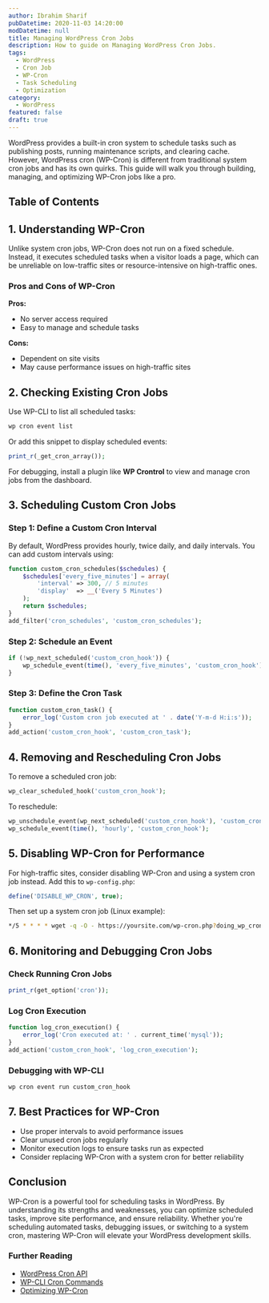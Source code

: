```yaml
---
author: Ibrahim Sharif
pubDatetime: 2020-11-03 14:20:00
modDatetime: null
title: Managing WordPress Cron Jobs
description: How to guide on Managing WordPress Cron Jobs.
tags:
  - WordPress
  - Cron Job
  - WP-Cron
  - Task Scheduling
  - Optimization
category:
  - WordPress
featured: false
draft: true
---
```


WordPress provides a built-in cron system to schedule tasks such as publishing posts, running maintenance scripts, and clearing cache. However, WordPress cron (WP-Cron) is different from traditional system cron jobs and has its own quirks. This guide will walk you through building, managing, and optimizing WP-Cron jobs like a pro.

## Table of Contents

## **1. Understanding WP-Cron**

Unlike system cron jobs, WP-Cron does not run on a fixed schedule. Instead, it executes scheduled tasks when a visitor loads a page, which can be unreliable on low-traffic sites or resource-intensive on high-traffic ones.

### **Pros and Cons of WP-Cron**
**Pros:**
- No server access required
- Easy to manage and schedule tasks

**Cons:**
- Dependent on site visits
- May cause performance issues on high-traffic sites



## **2. Checking Existing Cron Jobs**

Use WP-CLI to list all scheduled tasks:
```sh
wp cron event list
```

Or add this snippet to display scheduled events:
```php
print_r(_get_cron_array());
```

For debugging, install a plugin like **WP Crontrol** to view and manage cron jobs from the dashboard.



## **3. Scheduling Custom Cron Jobs**

### **Step 1: Define a Custom Cron Interval**
By default, WordPress provides hourly, twice daily, and daily intervals. You can add custom intervals using:
```php
function custom_cron_schedules($schedules) {
    $schedules['every_five_minutes'] = array(
        'interval' => 300, // 5 minutes
        'display'  => __('Every 5 Minutes')
    );
    return $schedules;
}
add_filter('cron_schedules', 'custom_cron_schedules');
```

### **Step 2: Schedule an Event**
```php
if (!wp_next_scheduled('custom_cron_hook')) {
    wp_schedule_event(time(), 'every_five_minutes', 'custom_cron_hook');
}
```

### **Step 3: Define the Cron Task**
```php
function custom_cron_task() {
    error_log('Custom cron job executed at ' . date('Y-m-d H:i:s'));
}
add_action('custom_cron_hook', 'custom_cron_task');
```



## **4. Removing and Rescheduling Cron Jobs**

To remove a scheduled cron job:
```php
wp_clear_scheduled_hook('custom_cron_hook');
```

To reschedule:
```php
wp_unschedule_event(wp_next_scheduled('custom_cron_hook'), 'custom_cron_hook');
wp_schedule_event(time(), 'hourly', 'custom_cron_hook');
```



## **5. Disabling WP-Cron for Performance**

For high-traffic sites, consider disabling WP-Cron and using a system cron job instead. Add this to `wp-config.php`:
```php
define('DISABLE_WP_CRON', true);
```
Then set up a system cron job (Linux example):
```sh
*/5 * * * * wget -q -O - https://yoursite.com/wp-cron.php?doing_wp_cron > /dev/null 2>&1
```



## **6. Monitoring and Debugging Cron Jobs**

### **Check Running Cron Jobs**
```php
print_r(get_option('cron'));
```

### **Log Cron Execution**
```php
function log_cron_execution() {
    error_log('Cron executed at: ' . current_time('mysql'));
}
add_action('custom_cron_hook', 'log_cron_execution');
```

### **Debugging with WP-CLI**
```sh
wp cron event run custom_cron_hook
```



## **7. Best Practices for WP-Cron**
- Use proper intervals to avoid performance issues
- Clear unused cron jobs regularly
- Monitor execution logs to ensure tasks run as expected
- Consider replacing WP-Cron with a system cron for better reliability



## **Conclusion**

WP-Cron is a powerful tool for scheduling tasks in WordPress. By understanding its strengths and weaknesses, you can optimize scheduled tasks, improve site performance, and ensure reliability. Whether you're scheduling automated tasks, debugging issues, or switching to a system cron, mastering WP-Cron will elevate your WordPress development skills.



### **Further Reading**
- [WordPress Cron API](https://developer.wordpress.org/plugins/cron/)
- [WP-CLI Cron Commands](https://developer.wordpress.org/cli/commands/cron/)
- [Optimizing WP-Cron](https://wordpress.org/support/article/cron-jobs/)
